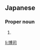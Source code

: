 ==Japanese==
{{ja-kanjitab|ひろ|し|yomi=ko}}

===Proper noun===
{{ja-pos|proper|ひろし}}

# {{given name|male|lang=ja|sort=ひろし}}

[[li:博司]]